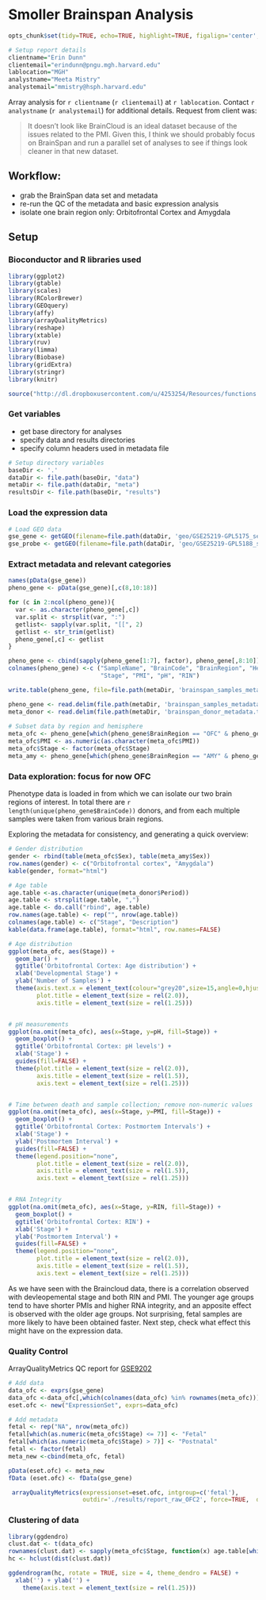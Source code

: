 Smoller Brainspan Analysis
========================================================


```r
opts_chunk$set(tidy=TRUE, echo=TRUE, highlight=TRUE, figalign='center', fig.height=9, fig.width=9, out.width='800px', message=FALSE, error=TRUE, warning=FALSE, cache=FALSE)

# Setup report details
clientname="Erin Dunn"
clientemail="erindunn@pngu.mgh.harvard.edu"
lablocation="MGH"
analystname="Meeta Mistry"
analystemail="mmistry@hsph.harvard.edu"
```

Array analysis for `r clientname` (`r clientemail`) at `r lablocation`. Contact `r analystname` (`r analystemail`) for additional details. Request from client was:

> It doesn't look like BrainCloud is an ideal dataset because of the issues related to the PMI. Given this, I think we should probably focus on BrainSpan and run a parallel set of analyses to see if things look cleaner in that new dataset. 

## Workflow: 
* grab the BrainSpan data set and metadata
* re-run the QC of the metadata and basic expression analysis 
* isolate one brain region only: Orbitofrontal Cortex and Amygdala

## Setup

### Bioconductor and R libraries used

```r
library(ggplot2)
library(gtable)
library(scales)
library(RColorBrewer)
library(GEOquery)
library(affy)
library(arrayQualityMetrics)
library(reshape)
library(xtable)
library(ruv)
library(limma)
library(Biobase)
library(gridExtra)
library(stringr)
library(knitr)

source("http://dl.dropboxusercontent.com/u/4253254/Resources/functions.r")
```

### Get variables
- get base directory for analyses
- specify data and results directories
- specify column headers used in metadata file


```r
# Setup directory variables
baseDir <- '.'
dataDir <- file.path(baseDir, "data")
metaDir <- file.path(dataDir, "meta")
resultsDir <- file.path(baseDir, "results")
```


### Load the expression data

```r

# Load GEO data
gse_gene <- getGEO(filename=file.path(dataDir, 'geo/GSE25219-GPL5175_series_matrix.txt.gz'))
gse_probe <- getGEO(filename=file.path(dataDir, 'geo/GSE25219-GPL5188_series_matrix.txt.gz'))
```


### Extract metadata and relevant categories

```r
names(pData(gse_gene))
pheno_gene <- pData(gse_gene)[,c(8,10:18)]

for (c in 2:ncol(pheno_gene)){
  var <- as.character(pheno_gene[,c])
  var.split <- strsplit(var, ":")
  getlist<- sapply(var.split, "[[", 2)
  getlist <- str_trim(getlist)
  pheno_gene[,c] <- getlist
}

pheno_gene <- cbind(sapply(pheno_gene[1:7], factor), pheno_gene[,8:10])
colnames(pheno_gene) <-c ("SampleName", "BrainCode", "BrainRegion", "Hemisphere", "Sex", "Age",
                          "Stage", "PMI", "pH", "RIN")

write.table(pheno_gene, file=file.path(metaDir, 'brainspan_samples_metadata.txt'), sep="\t", quote=F)
```

```r
pheno_gene <- read.delim(file.path(metaDir, 'brainspan_samples_metadata.txt'), row.names=1)
meta_donor <- read.delim(file.path(metaDir, 'brainspan_donor_metadata.txt'), row.names=1)
  
# Subset data by region and hemisphere
meta_ofc <- pheno_gene[which(pheno_gene$BrainRegion == "OFC" & pheno_gene$Hemisphere == "R"),]
meta_ofc$PMI <- as.numeric(as.character(meta_ofc$PMI))
meta_ofc$Stage <- factor(meta_ofc$Stage)
meta_amy <- pheno_gene[which(pheno_gene$BrainRegion == "AMY" & pheno_gene$Hemisphere == "R"),]
```


### Data exploration: focus for now OFC
Phenotype data is loaded in from which we can isolate our two brain regions of interest. In total there are `r length(unique(pheno_gene$BrainCode))` donors, and from each multiple samples were taken from various brain regions. 

Exploring the metadata for consistency, and generating a quick overview:

```r

# Gender distribution
gender <- rbind(table(meta_ofc$Sex), table(meta_amy$Sex))
row.names(gender) <- c("Orbitofrontal cortex", "Amygdala")
kable(gender, format="html")

# Age table
age.table <-as.character(unique(meta_donor$Period))
age.table <- strsplit(age.table, ",")
age.table <- do.call("rbind", age.table)
row.names(age.table) <- rep("", nrow(age.table))
colnames(age.table) <- c("Stage", "Description")
kable(data.frame(age.table), format="html", row.names=FALSE)

# Age distribution
ggplot(meta_ofc, aes(Stage)) +
  geom_bar() +
  ggtitle('Orbitofrontal Cortex: Age distribution') + 
  xlab('Developmental Stage') +
  ylab('Number of Samples') +
  theme(axis.text.x = element_text(colour="grey20",size=15,angle=0,hjust=.5,vjust=.5,face="plain"),
        plot.title = element_text(size = rel(2.0)),
        axis.title = element_text(size = rel(1.25)))


# pH measurements
ggplot(na.omit(meta_ofc), aes(x=Stage, y=pH, fill=Stage)) + 
  geom_boxplot() + 
  ggtitle('Orbitofrontal Cortex: pH levels') +
  xlab('Stage') +
  guides(fill=FALSE) +
  theme(plot.title = element_text(size = rel(2.0)),
        axis.title = element_text(size = rel(1.5)),
        axis.text = element_text(size = rel(1.25)))


# Time between death and sample collection; remove non-numeric values
ggplot(na.omit(meta_ofc), aes(x=Stage, y=PMI, fill=Stage)) + 
  geom_boxplot() + 
  ggtitle('Orbitofrontal Cortex: Postmortem Intervals') +
  xlab('Stage') +
  ylab('Postmortem Interval') +
  guides(fill=FALSE) +
  theme(legend.position="none",
        plot.title = element_text(size = rel(2.0)),
        axis.title = element_text(size = rel(1.5)),
        axis.text = element_text(size = rel(1.25)))


# RNA Integrity
ggplot(na.omit(meta_ofc), aes(x=Stage, y=RIN, fill=Stage)) + 
  geom_boxplot() + 
  ggtitle('Orbitofrontal Cortex: RIN') +
  xlab('Stage') +
  ylab('Postmortem Interval') +
  guides(fill=FALSE) +
  theme(legend.position="none",
        plot.title = element_text(size = rel(2.0)),
        axis.title = element_text(size = rel(1.5)),
        axis.text = element_text(size = rel(1.25)))
```

As we have seen with the Braincloud data, there is a correlation observed with devleopemental stage and both RIN and PMI. The younger age groups tend to have shorter PMIs and higher RNA integrity, and an apposite effect is observed with the older age groups. Not surprising, fetal samples are more likely to have been obtained faster. Next step, check what effect this might have on the expression data.

### Quality Control

ArrayQualityMetrics QC report for [GSE9202](./results/report_raw_GSE9202/index.html)

```r
# Add data
data_ofc <- exprs(gse_gene) 
data_ofc <-data_ofc[,which(colnames(data_ofc) %in% rownames(meta_ofc))]
eset.ofc <- new("ExpressionSet", exprs=data_ofc)

# Add metadata
fetal <- rep("NA", nrow(meta_ofc))
fetal[which(as.numeric(meta_ofc$Stage) <= 7)] <- "Fetal"
fetal[which(as.numeric(meta_ofc$Stage) > 7)] <- "Postnatal"
fetal <- factor(fetal)
meta_new <-cbind(meta_ofc, fetal)

pData(eset.ofc) <- meta_new
fData (eset.ofc) <- fData(gse_gene)
```


```r

 arrayQualityMetrics(expressionset=eset.ofc, intgroup=c('fetal'),
                     outdir='./results/report_raw_OFC2', force=TRUE,  do.logtransform=TRUE)
```


### Clustering of data 

```r
library(ggdendro)
clust.dat <- t(data_ofc)
rownames(clust.dat) <- sapply(meta_ofc$Stage, function(x) age.table[which(age.table[,1] == x),2])
hc <- hclust(dist(clust.dat))

ggdendrogram(hc, rotate = TRUE, size = 4, theme_dendro = FALSE) +
  xlab('') + ylab('') +
    theme(axis.text = element_text(size = rel(1.25)))

```


